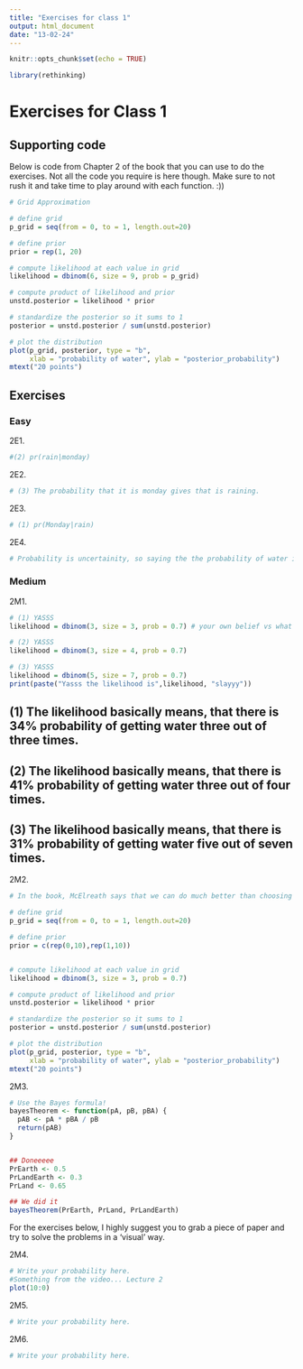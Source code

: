```yaml
---
title: "Exercises for class 1"
output: html_document
date: "13-02-24"
---
```

```r
knitr::opts_chunk$set(echo = TRUE)
```

```r
library(rethinking)
```

# Exercises for Class 1

## Supporting code

Below is code from Chapter 2 of the book that you can use to do the exercises. Not all the code you require is here though. Make sure to not rush it and take time to play around with each function. :))

```r
# Grid Approximation

# define grid
p_grid = seq(from = 0, to = 1, length.out=20)

# define prior
prior = rep(1, 20)

# compute likelihood at each value in grid
likelihood = dbinom(6, size = 9, prob = p_grid)

# compute product of likelihood and prior
unstd.posterior = likelihood * prior

# standardize the posterior so it sums to 1
posterior = unstd.posterior / sum(unstd.posterior)

# plot the distribution
plot(p_grid, posterior, type = "b",
     xlab = "probability of water", ylab = "posterior_probability")
mtext("20 points")

```

## Exercises

### Easy

2E1. 

```r
#(2) pr(rain|monday)
```

2E2.

```r

# (3) The probability that it is monday gives that is raining.

```

2E3.

```r

# (1) pr(Monday|rain)

```

2E4.

```r

# Probability is uncertainity, so saying the the probability of water is 0.7, is basically just our best guess. 

```

### Medium

2M1.

```r
# (1) YASSS
likelihood = dbinom(3, size = 3, prob = 0.7) # your own belief vs what actually happens

# (2) YASSS
likelihood = dbinom(3, size = 4, prob = 0.7)

# (3) YASSS
likelihood = dbinom(5, size = 7, prob = 0.7)
print(paste("Yasss the likelihood is",likelihood, "slayyy"))
```
## (1) The likelihood basically means, that there is 34% probability of getting water three out of three times. 
## (2) The likelihood basically means, that there is 41% probability of getting water three out of four times. 
## (3) The likelihood basically means, that there is 31% probability of getting water five out of seven times. 

2M2.

```r
# In the book, McElreath says that we can do much better than choosing a uniform prior for estimating the coverage of water. Is this what we are doing here? How does that impact our estimation?

# define grid
p_grid = seq(from = 0, to = 1, length.out=20)

# define prior
prior = c(rep(0,10),rep(1,10)) 


# compute likelihood at each value in grid
likelihood = dbinom(3, size = 3, prob = 0.7)

# compute product of likelihood and prior
unstd.posterior = likelihood * prior

# standardize the posterior so it sums to 1
posterior = unstd.posterior / sum(unstd.posterior)

# plot the distribution
plot(p_grid, posterior, type = "b",
     xlab = "probability of water", ylab = "posterior_probability")
mtext("20 points")
```

2M3.

```r
# Use the Bayes formula!
bayesTheorem <- function(pA, pB, pBA) {
  pAB <- pA * pBA / pB
  return(pAB)
}


## Doneeeee
PrEarth <- 0.5
PrLandEarth <- 0.3
PrLand <- 0.65

## We did it 
bayesTheorem(PrEarth, PrLand, PrLandEarth)
```

For the exercises below, I highly suggest you to grab a piece of paper and try to solve the problems in a 'visual' way.

2M4.

```r

# Write your probability here.
#Something from the video... Lecture 2
plot(10:0)
```

2M5.

```r

# Write your probability here.

```

2M6.

```r

# Write your probability here.

```
